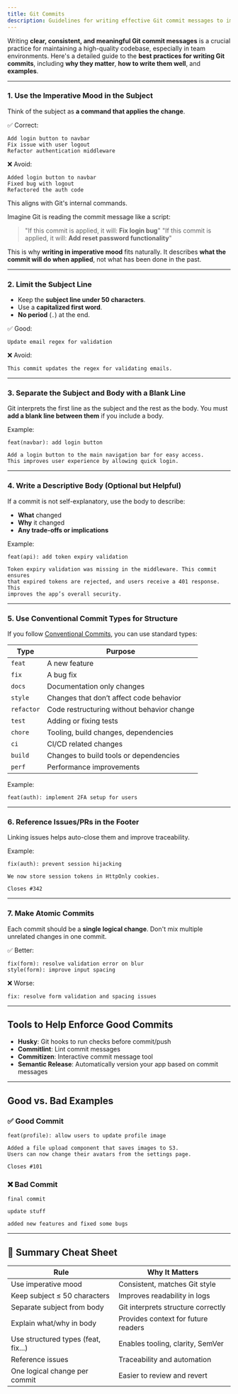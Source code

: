 ```yaml
---
title: Git Commits
description: Guidelines for writing effective Git commit messages to improve collaboration and project management.
---
```


Writing **clear, consistent, and meaningful Git commit messages** is a crucial practice for maintaining a high-quality codebase, especially in team environments. Here's a detailed guide to the **best practices for writing Git commits**, including **why they matter**, **how to write them well**, and **examples**.

---

### 1. Use the **Imperative Mood** in the Subject

Think of the subject as **a command that applies the change**.

✅ Correct:

```
Add login button to navbar
Fix issue with user logout
Refactor authentication middleware
```

❌ Avoid:

```
Added login button to navbar
Fixed bug with logout
Refactored the auth code
```

This aligns with Git's internal commands.

Imagine Git is reading the commit message like a script:

> "If this commit is applied, it will: **Fix login bug**"
> "If this commit is applied, it will: **Add reset password functionality**"

This is why **writing in imperative mood** fits naturally. It describes **what the commit will do when applied**, not what has been done in the past.

---

### 2. Limit the Subject Line

- Keep the **subject line under 50 characters**.
- Use a **capitalized first word**.
- **No period** (`.`) at the end.

✅ Good:

```
Update email regex for validation
```

❌ Avoid:

```
This commit updates the regex for validating emails.
```

---

### 3. Separate the Subject and Body with a Blank Line

Git interprets the first line as the subject and the rest as the body. You must **add a blank line between them** if you include a body.

Example:

```
feat(navbar): add login button

Add a login button to the main navigation bar for easy access.
This improves user experience by allowing quick login.
```

---

### 4. Write a Descriptive Body (Optional but Helpful)

If a commit is not self-explanatory, use the body to describe:

- **What** changed
- **Why** it changed
- **Any trade-offs or implications**

Example:

```
feat(api): add token expiry validation

Token expiry validation was missing in the middleware. This commit ensures
that expired tokens are rejected, and users receive a 401 response. This
improves the app’s overall security.
```

---

### 5. Use Conventional Commit Types for Structure

If you follow [Conventional Commits](https://www.conventionalcommits.org/), you can use standard types:

| Type       | Purpose                                    |
| ---------- | ------------------------------------------ |
| `feat`     | A new feature                              |
| `fix`      | A bug fix                                  |
| `docs`     | Documentation only changes                 |
| `style`    | Changes that don’t affect code behavior    |
| `refactor` | Code restructuring without behavior change |
| `test`     | Adding or fixing tests                     |
| `chore`    | Tooling, build changes, dependencies       |
| `ci`       | CI/CD related changes                      |
| `build`    | Changes to build tools or dependencies     |
| `perf`     | Performance improvements                   |

Example:

```
feat(auth): implement 2FA setup for users
```

---

### 6. Reference Issues/PRs in the Footer

Linking issues helps auto-close them and improve traceability.

Example:

```
fix(auth): prevent session hijacking

We now store session tokens in HttpOnly cookies.

Closes #342
```

---

### 7. Make Atomic Commits

Each commit should be a **single logical change**. Don't mix multiple unrelated changes in one commit.

✅ Better:

```
fix(form): resolve validation error on blur
style(form): improve input spacing
```

❌ Worse:

```
fix: resolve form validation and spacing issues
```

---

## Tools to Help Enforce Good Commits

- **Husky**: Git hooks to run checks before commit/push
- **Commitlint**: Lint commit messages
- **Commitizen**: Interactive commit message tool
- **Semantic Release**: Automatically version your app based on commit messages

---

## Good vs. Bad Examples

### ✅ Good Commit

```
feat(profile): allow users to update profile image

Added a file upload component that saves images to S3.
Users can now change their avatars from the settings page.

Closes #101
```

### ❌ Bad Commit

```
final commit
```

```
update stuff
```

```
added new features and fixed some bugs
```

---

## 🧠 Summary Cheat Sheet

| Rule                                | Why It Matters                      |
| ----------------------------------- | ----------------------------------- |
| Use imperative mood                 | Consistent, matches Git style       |
| Keep subject ≤ 50 characters        | Improves readability in logs        |
| Separate subject from body          | Git interprets structure correctly  |
| Explain what/why in body            | Provides context for future readers |
| Use structured types (feat, fix...) | Enables tooling, clarity, SemVer    |
| Reference issues                    | Traceability and automation         |
| One logical change per commit       | Easier to review and revert         |
